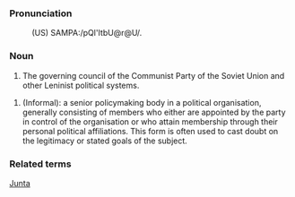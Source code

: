 ===Pronunciation===
:(US) SAMPA:/pQl'ItbU@r@U/.

===Noun===
#The governing council of the Communist Party of the Soviet Union and other Leninist political systems.

#(Informal):  a senior policymaking body in a political organisation, generally consisting of members who either are appointed by the party in control of the organisation or who attain membership through their personal political affiliations.  This form is often used to cast doubt on the legitimacy or stated goals of the subject.

===Related terms===
[[Junta]]